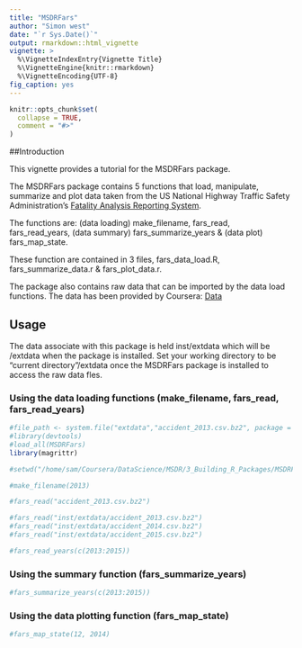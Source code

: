 ```yaml
---
title: "MSDRFars"
author: "Simon west"
date: "`r Sys.Date()`"
output: rmarkdown::html_vignette
vignette: >
  %\VignetteIndexEntry{Vignette Title}
  %\VignetteEngine{knitr::rmarkdown}
  %\VignetteEncoding{UTF-8}
fig_caption: yes
---
```


```r
knitr::opts_chunk$set(
  collapse = TRUE,
  comment = "#>"
)
```
##Introduction

This vignette provides a tutorial for the MSDRFars package. 

The MSDRFars package contains 5 functions that load, manipulate, summarize and plot data taken from the 
US National Highway Traffic Safety Administration's [Fatality Analysis Reporting System](https://www.nhtsa.gov/Data/Fatality-Analysis-Reporting-System-(FARS)). 

The functions are: (data loading) make_filename, fars_read, fars_read_years, (data summary) fars_summarize_years & (data plot) fars_map_state.

These function are contained in 3 files, fars_data_load.R, fars_summarize_data.r & fars_plot_data.r.

The package also contains raw data that can be imported by the data load functions. The data has been provided by Coursera: [Data](https://d3c33hcgiwev3.cloudfront.net/_e1adac2a5f05192dc8780f3944feec13_fars_data.zip?Expires=1524960000&Signature=NXHupBg-gcvZzp0GLhXufqChLvchI4-EJ9ixVfEN9NSk3SAKfTc0uhkYVBnZAcSXbxwicOVgl3T3zriG~CHVncI59bWZyYz0ys8tMfvI5VQmAvFeywBg8rzWsjxduRWDi7DaNGS8WLTyucTi3UT9SLNV0GRaiw0IndPcEFwgo-8_&Key-Pair-Id=APKAJLTNE6QMUY6HBC5A)
 
## Usage
The data associate with this package is held inst/extdata which will be /extdata when the package is installed. Set your working directory to be "current directory"/extdata once the MSDRFars package is installed to access the raw data fles.

### Using the data loading functions (make_filename, fars_read, fars_read_years)


```r
#file_path <- system.file("extdata","accident_2013.csv.bz2", package = "MSDRFars")
#library(devtools)
#load_all(MSDRFars)
library(magrittr)

#setwd("/home/sam/Coursera/DataScience/MSDR/3_Building_R_Packages/MSDRFars")

```
 

```r

#make_filename(2013)

```

```r
#fars_read("accident_2013.csv.bz2")
```
```r
#fars_read("inst/extdata/accident_2013.csv.bz2")
#fars_read("inst/extdata/accident_2014.csv.bz2")
#fars_read("inst/extdata/accident_2015.csv.bz2")
```

```r
#fars_read_years(c(2013:2015))
```


### Using the summary function (fars_summarize_years)
```r
#fars_summarize_years(c(2013:2015))
```

### Using the data plotting function (fars_map_state)
```r
#fars_map_state(12, 2014)
```

